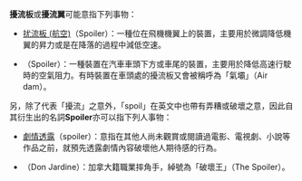 '''擾流板'''或'''擾流翼'''可能意指下列事物：
* [[扰流板_(航空)|扰流板 (航空)]]（Spoiler）：一種位在飛機機翼上的裝置，主要用於微調降低機翼的昇力或是在降落的過程中減低空速。
* {{link-en|擾流板 (汽車)|Spoiler (automotive)}}（Spoiler）：一種裝置在汽車車頭下方或車尾的裝置，主要用於降低高速行駛時的空氣阻力。有時裝置在車頭處的擾流板又會被稱呼為「氣壩」（Air dam）。

另，除了代表「擾流」之意外，「spoil」在英文中也帶有弄糟或破壞之意，因此自其衍生出的名詞'''Spoiler'''亦可以指下列人事物：
* [[劇情透露|劇情透露]]（spoiler）：意指在其他人尚未觀賞或閱讀過電影、電視劇、小說等作品之前，就預先透露劇情內容破壞他人期待感的行為。
* {{link-en|唐·賈丁|Don Jardine}}（Don Jardine）：加拿大籍職業摔角手，綽號為「破壞王」（The Spoiler）。

{{disambig|cat=三字消歧義}}